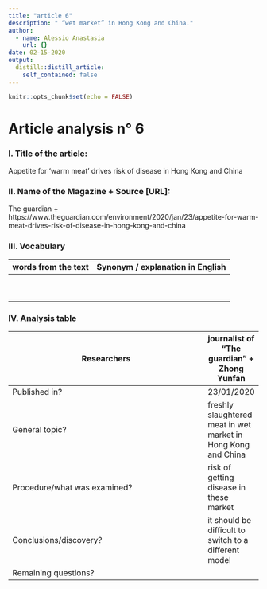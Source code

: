 ```yaml
---
title: "article 6"
description: " “wet market” in Hong Kong and China."
author:
  - name: Alessio Anastasia
    url: {}
date: 02-15-2020
output:
  distill::distill_article:
    self_contained: false
---
```


```r
knitr::opts_chunk$set(echo = FALSE)
```
# Article analysis n° 6 

### I. Title of the article: 

Appetite for 'warm meat' drives risk of disease in Hong Kong and China

### II. Name of the Magazine + Source [URL]:

The guardian + https://www.theguardian.com/environment/2020/jan/23/appetite-for-warm-meat-drives-risk-of-disease-in-hong-kong-and-china

### III. Vocabulary

| words from the text | Synonym / explanation in   English |
| ------------------- | ---------------------------------- |
|                  |                                |
|           |                                  |
|                |                              |
|               |                                |
|               |                          |
|                  |                                |
|             |                             |
|          |                    |
|            |                             |

### IV. Analysis table

| Researchers                    |  journalist of "The guardian" + Zhong Yunfan   |
|--------------------------------|-------|
| Published in?                  |   23/01/2020  |
| General topic?                 |   freshly slaughtered meat in wet market in Hong Kong and China   |
| Procedure/what   was examined? |  risk of getting disease in these market  |
| Conclusions/discovery?         |  it should be difficult to switch to a different model      |
| Remaining questions?           |     |



